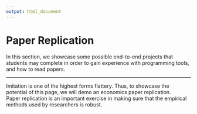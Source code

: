 ```yaml
---
output: html_document
---
```

# Paper Replication
In this section, we showcase some possible end-to-end projects that students may complete in order to gain experience with programming tools, and how to read papers. 

<hr> </hr>

Imitation is one of the highest forms flattery. Thus, to showcase the potential of this page, we will demo an economics paper replication. <br/>
Paper replication is an important exercise in making sure that the empirical methods used by researchers is robust. 


